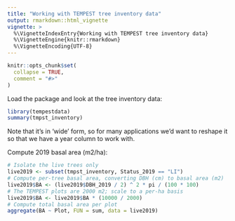 ```yaml
---
title: "Working with TEMPEST tree inventory data"
output: rmarkdown::html_vignette
vignette: >
  %\VignetteIndexEntry{Working with TEMPEST tree inventory data}
  %\VignetteEngine{knitr::rmarkdown}
  %\VignetteEncoding{UTF-8}
---
```


```r
knitr::opts_chunk$set(
  collapse = TRUE,
  comment = "#>"
)
```

Load the package and look at the tree inventory data:

```r
library(tempestdata)
summary(tmpst_inventory)
```

Note that it's in 'wide' form, so for many applications we'd want to reshape
it so that we have a year column to work with.

Compute 2019 basal area (m2/ha):

```r
# Isolate the live trees only
live2019 <- subset(tmpst_inventory, Status_2019 == "LI")
# Compute per-tree basal area, converting DBH (cm) to basal area (m2)
live2019$BA <- (live2019$DBH_2019 / 2) ^ 2 * pi / (100 * 100)
# The TEMPEST plots are 2000 m2; scale to a per-ha basis
live2019$BA <- live2019$BA * (10000 / 2000)
# Compute total basal area per plot
aggregate(BA ~ Plot, FUN = sum, data = live2019)
```

